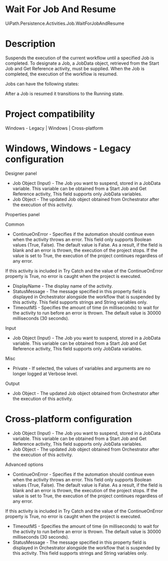 ﻿# Wait For Job And Resume

UiPath.Persistence.Activities.Job.WaitForJobAndResume

# Description

Suspends the execution of the current workflow until a specified Job is completed. To designate a Job, a JobData object, retrieved from the Start Job and Get Reference activity, must be supplied. When the Job is completed, the execution of the workflow is resumed.

Jobs can have the following states:

After a Job is resumed it transitions to the Running state.

# Project compatibility

Windows - Legacy | Windows | Cross-platform

# Windows, Windows - Legacy configuration

Designer panel

* Job Object (Input) - The Job you want to suspend, stored in a JobData variable. This variable can be obtained from a Start Job and Get Reference activity, This field supports only JobData variables.
* Job Object - The updated Job object obtained from Orchestrator after the execution of this activity.

Properties panel

Common

* ContinueOnError - Specifies if the automation should continue even when the activity throws an error. This field only supports Boolean values (True, False). The default value is False. As a result, if the field is blank and an error is thrown, the execution of the project stops. If the value is set to True, the execution of the project continues regardless of any error.

If this activity is included in Try Catch and the value of the ContinueOnError property is True, no error is caught when the project is executed.

* DisplayName - The display name of the activity.
* StatusMessage - The message specified in this property field is displayed in Orchestrator alongside the workflow that is suspended by this activity. This field supports strings and String variables only.
* TimeoutMS - Specifies the amount of time (in milliseconds) to wait for the activity to run before an error is thrown. The default value is 30000 milliseconds (30 seconds).

Input

* Job Object (Input) - The Job you want to suspend, stored in a JobData variable. This variable can be obtained from a Start Job and Get Reference activity, This field supports only JobData variables.

Misc

* Private - If selected, the values of variables and arguments are no longer logged at Verbose level.

Output

* Job Object - The updated Job object obtained from Orchestrator after the execution of this activity.

# Cross-platform configuration

* Job Object (Input) - The Job you want to suspend, stored in a JobData variable. This variable can be obtained from a Start Job and Get Reference activity, This field supports only JobData variables.
* Job Object - The updated Job object obtained from Orchestrator after the execution of this activity.

Advanced options

* ContinueOnError - Specifies if the automation should continue even when the activity throws an error. This field only supports Boolean values (True, False). The default value is False. As a result, if the field is blank and an error is thrown, the execution of the project stops. If the value is set to True, the execution of the project continues regardless of any error.

If this activity is included in Try Catch and the value of the ContinueOnError property is True, no error is caught when the project is executed.

* TimeoutMS - Specifies the amount of time (in milliseconds) to wait for the activity to run before an error is thrown. The default value is 30000 milliseconds (30 seconds).
* StatusMessage - The message specified in this property field is displayed in Orchestrator alongside the workflow that is suspended by this activity. This field supports strings and String variables only.
